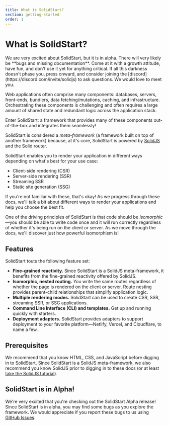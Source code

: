 ```yaml
---
title: What is SolidStart?
section: getting-started
order: 1
---
```


# What is SolidStart?

<aside title="Beware of dragons" type="warning">
  We are very excited about SolidStart, but it is in alpha. There will very likely be **bugs and
  missing documentation**. Come at it with a growth attitude, have fun, and don't use it yet for
  anything critical. If all this darkness doesn't phase you, press onward, and consider joining the
  [discord](https://discord.com/invite/solidjs) to ask questions. We would love to meet you.
</aside>

Web applications often comprise many components: databases, servers, front-ends, bundlers, data fetching/mutations, caching, and infrastructure. Orchestrating these components is challenging and often requires a large amount of shared state and redundant logic across the application stack.

Enter SolidStart: a framework that provides many of these components out-of-the-box and integrates them seamlessly!

SolidStart is considered a _meta-framework_ (a framework built on top of another framework) because, at it's core, SolidStart is powered by [SolidJS](https://solidjs.com) and the Solid router.

SolidStart enables you to render your application in different ways depending on what's best for your use case:

- Client-side rendering (CSR)
- Server-side rendering (SSR)
- Streaming SSR
- Static site generation (SSG)

If you're not familiar with these, that's okay! As we progress through these docs, we'll talk a bit about different ways to render your applications and help you choose the best fit.

One of the driving principles of SolidStart is that code should be _isomorphic_&mdash;you should be able to write code once and it will run correctly regardless of whether it's being run on the client or server. As we move through the docs, we'll discover just how powerful isomorphism is!

## Features

SolidStart touts the following feature set:

- **Fine-grained reactivity.** Since SolidStart is a SolidJS meta-framework, it benefits from the fine-grained reactivity offered by SolidJS.
- **Isomorphic, nested routing.** You write the same routes regardless of whether the page is rendered on the client or server. Route nesting provides parent-child relationships that simplify application logic.
- **Multiple rendering modes.** SolidStart can be used to create CSR, SSR, streaming SSR, or SSG applications.
- **Command Line Interface (CLI) and templates.** Get up and running quickly with starters.
- **Deployment adapters.** SolidStart provides adapters to support deployment to your favorite platform&mdash;Netlify, Vercel, and Cloudflare, to name a few.

## Prerequisites

We recommend that you know HTML, CSS, and JavaScript before digging in to SolidStart. Since SolidStart is a SolidJS meta-framework, we also recommend you know SolidJS prior to digging in to these docs (or at least [take the SolidJS tutorial](https://www.solidjs.com/tutorial)).

## SolidStart is in Alpha!

We're very excited that you're checking out the SolidStart Alpha release! Since SolidStart is in alpha, you may find some bugs as you explore the framework. We would appreciate if you report these bugs to us using [GitHub Issues](https://github.com/solidjs/solid-start/issues).
